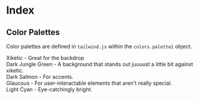 
<Meta title="MDX/Index" />

# Index

## Color Palettes

Color palettes are defined in `tailwind.js` within the `colors.palette1` object.

<div class="grid grid-rows-5 grid-cols-1 gap-0">
    <div class="bg-palette1-xiketic row-span-1 col-span-1 text-white text-center">
        Xiketic - Great for the backdrop
    </div>
    <div class="bg-palette1-darkJungleGreen row-span-1 col-span-1 text-white text-center">
        Dark Jungle Green - A background that stands out juuuust a little bit against xiketic.
    </div>
    <div class="bg-palette1-darkSalmon row-span-1 col-span-1 text-white text-center">
        Dark Salmon - For accents.
    </div>
    <div class="bg-palette1-glaucous row-span-1 col-span-1 text-white text-center">
        Glaucous - For user-interactable elements that aren't really special.
    </div>
    <div class="bg-palette1-lightCyan row-span-1 col-span-1 text-black text-center">
        Light Cyan - Eye-catchingly bright.
    </div>
</div>